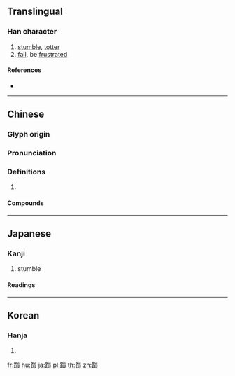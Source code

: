 {{character info/new}}
{{also|踬}}
==Translingual==

===Han character===
{{Han char|rn=157|rad=足|as=15|sn=22|four=62186|canj=RMHLC}}

# [[stumble]], [[totter]]
# [[fail]], be [[frustrated]]

====References====
* {{Han ref|kx=1235.380|dkj=37967|dj=1708.120|hdz=63747.130|uh=8E93|ud=36499|bh=C5AE|bd=50606}}

----

==Chinese==
{{zh-forms|s=踬}}

===Glyph origin===
{{Han etym}}

===Pronunciation===
{{zh-pron
|m=zhì
|c=zi3
|mc=y
|oc=y
|cat=
}}

===Definitions===
{{zh-hanzi}}

# {{rfdef|zh}}

====Compounds====
{{zh-der|困躓|躓頓|跛躓|頓躓|跋前躓後|顛躓|躓踣|躓礙}}

----

==Japanese==

===Kanji===
{{ja-kanji|grade=|rs=足15}}

# stumble

====Readings====
{{ja-readings
|goon=[[ち]] (chi)
|kanon=[[ち]] (chi)
|kun=[[つまずく|つまず.く]] ([[躓く]], tsumazu.ku)
}}

----

==Korean==

===Hanja===
{{ko-hanja|hangeul=지|eumhun=|rv=ji|mr=chi|y=ci}}

# {{defn|lang=ko|sort=足15}}

[[fr:躓]]
[[hu:躓]]
[[ja:躓]]
[[pl:躓]]
[[th:躓]]
[[zh:躓]]